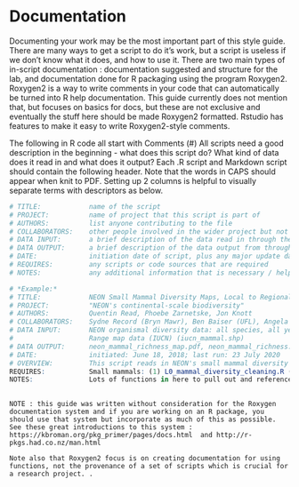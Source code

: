 # Documentation

Documenting your work may be the most important part of this style guide.  
There are many ways to get a script to do it's work, but a script is useless if we don't know what it does, and how to use it.    There are two main types of in-script documentation : documentation suggested and structure for the lab, and documentation done for R packaging using the program Roxygen2.     Roxygen2 is a way to write comments in your code that can automatically be turned into R help documentation.    This guide currently does not mention that, but focuses on basics for docs, but these are not exclusive and eventually the stuff here should be made Roxygen2 formatted.    Rstudio has features to make it easy to write Roxygen2-style comments.  

The following in R code all start with Comments (#) 
    All scripts need a good description in the beginning - what does this script do? What kind of data does it read in and what does it output?
    Each .R script and Markdown script should contain the following header. Note that the words in CAPS should appear when knit to PDF. Setting up 2 columns is helpful to visually separate terms with descriptors as below. 

```r
# TITLE:            name of the script
# PROJECT:          name of project that this script is part of
# AUTHORS:          list anyone contributing to the file
# COLLABORATORS:    other people involved in the wider project but not necessarily on the script
# DATA INPUT:       a brief description of the data read in through the script, including what format it’s in
# DATA OUTPUT:      a brief description of the data output from through the script, including what format it’s in
# DATE:             initiation date of script, plus any major update dates
# REQUIRES:         any scripts or code sources that are required
# NOTES:            any additional information that is necessary / helpful to describe what needs to be done next

# *Example:*
# TITLE:            NEON Small Mammal Diversity Maps, Local to Regional
# PROJECT:          "NEON's continental-scale biodiversity"
# AUTHORS:          Quentin Read, Phoebe Zarnetske, Jon Knott
# COLLABORATORS:    Sydne Record (Bryn Mawr), Ben Baiser (UFL), Angela Strecker (WWU), Kate Thibault (NEON)
# DATA INPUT:       NEON organismal diversity data: all species, all years, all sites: neon_org_data_all.csv 
#                   Range map data (IUCN) (iucn_mammal.shp)
# DATA OUTPUT:      neon_mammal_richness_map.pdf, neon_mammal_richness.shp, multi_panel_mammal_plot.pdf 
# DATE:             initiated: June 18, 2018; last run: 23 July 2020
# OVERVIEW:         This script reads in NEON's small mammal diversity data, maps 2019 NEON diversity at NEON sites, maps background diversity across the US, and plots local (site or plot) vs. regional species pool relationships.
REQUIRES:           Small mammals: (1) L0_mammal_diversity_cleaning.R (2) L1_mammal_diversity.R
NOTES:              Lots of functions in here to pull out and reference because they will apply to each taxa. Add functionality to plot different years, and cumulative diversity across all years: requiring edit to L1_mammal_diversity.R
 
```   
    NOTE : this guide was written without consideration for the Roxygen documentation system and if you are working on an R package, you should use that system but incorporate as much of this as possible.   See these great introductions to this system : https://kbroman.org/pkg_primer/pages/docs.html  and http://r-pkgs.had.co.nz/man.html
    
    Note also that Roxygen2 focus is on creating documentation for using functions, not the provenance of a set of scripts which is crucial for a research project. .   
    
